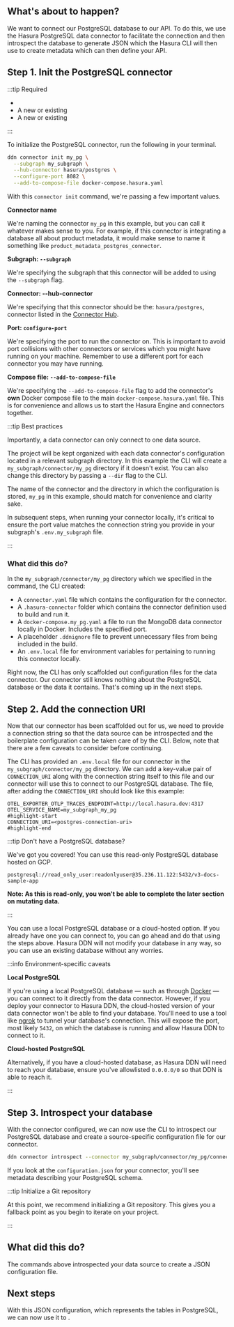 
## What's about to happen?

We want to connect our PostgreSQL database to our API. To do this, we use the Hasura PostgreSQL data connector to
facilitate the connection and then introspect the database to generate JSON which the Hasura CLI will then use to create
metadata which can then define your API.

## Step 1. Init the PostgreSQL connector

:::tip Required

- <BaseUrlLink to="/getting-started/prerequisites" text="The DDN CLI, VS Code extension, and Docker installed" />
- A new or existing <BaseUrlLink to="/getting-started/init-supergraph" text="supergraph" />
- A new or existing <BaseUrlLink to="/getting-started/init-subgraph" text="subgraph" />

:::

To initialize the PostgreSQL connector, run the following in your terminal.

```bash title="From the root of your project, run:"
ddn connector init my_pg \
  --subgraph my_subgraph \
  --hub-connector hasura/postgres \
  --configure-port 8082 \
  --add-to-compose-file docker-compose.hasura.yaml
```

With this `connector init` command, we're passing a few important values.

**Connector name**

We're naming the connector `my_pg` in this example, but you can call it whatever makes sense to you. For example, if
this connector is integrating a database all about product metadata, it would make sense to name it something like
`product_metadata_postgres_connector`.

**Subgraph: `--subgraph`**

We're specifying the subgraph that this connector will be added to using the `--subgraph` flag.

**Connector: --hub-connector**

We're specifying that this connector should be the: `hasura/postgres`, connector listed in the
[Connector Hub](https://hasura.io/connectors/postgres).

**Port: `configure-port`**

We're specifying the port to run the connector on. This is important to avoid port collisions with other connectors or
services which you might have running on your machine. Remember to use a different port for each connector you may have
running.

**Compose file: `--add-to-compose-file`**

We're specifying the `--add-to-compose-file` flag to add the connector's **own** Docker compose file to the main
`docker-compose.hasura.yaml` file. This is for convenience and allows us to start the Hasura Engine and connectors
together.

:::tip Best practices

Importantly, a data connector can only connect to one data source.

The project will be kept organized with each data connector's configuration located in a relevant subgraph directory. In
this example the CLI will create a `my_subgraph/connector/my_pg` directory if it doesn't exist. You can also change this
directory by passing a `--dir` flag to the CLI.

The name of the connector and the directory in which the configuration is stored, `my_pg` in this example, should match
for convenience and clarity sake.

In subsequent steps, when running your connector locally, it's critical to ensure the port value matches the connection
string you provide in your subgraph's `.env.my_subgraph` file.

:::

### What did this do?

In the `my_subgraph/connector/my_pg` directory which we specified in the command, the CLI created:

- A `connector.yaml` file which contains the configuration for the connector.
- A `.hasura-connector` folder which contains the connector definition used to build and run it.
- A `docker-compose.my_pg.yaml` a file to run the MongoDB data connector locally in Docker. Includes the
specified port.
- A placeholder `.ddnignore` file to prevent unnecessary files from being included in the build.
- An `.env.local` file for environment variables for pertaining to running this connector locally.

Right now, the CLI has only scaffolded out configuration files for the data connector. Our connector still knows nothing
about the PostgreSQL database or the data it contains. That's coming up in the next steps.

## Step 2. Add the connection URI

Now that our connector has been scaffolded out for us, we need to provide a connection string so that the data source
can be introspected and the boilerplate configuration can be taken care of by the CLI. Below, note that there are a few
caveats to consider before continuing.

The CLI has provided an `.env.local` file for our connector in the `my_subgraph/connector/my_pg` directory. We can add a
key-value pair of `CONNECTION_URI` along with the connection string itself to this file and our connector will use this
to connect to our PostgreSQL database. The file, after adding the `CONNECTION_URI` should look like this example:

```env title="my_subgraph/connector/my_pg/.env.local"
OTEL_EXPORTER_OTLP_TRACES_ENDPOINT=http://local.hasura.dev:4317
OTEL_SERVICE_NAME=my_subgraph_my_pg
#highlight-start
CONNECTION_URI=<postgres-connection-uri>
#highlight-end
```

:::tip Don't have a PostgreSQL database?

We've got you covered! You can use this read-only PostgreSQL database hosted on GCP.

```text
postgresql://read_only_user:readonlyuser@35.236.11.122:5432/v3-docs-sample-app
```

**Note: As this is read-only, you won't be able to complete the later section on mutating data.**

:::

You can use a local PostgreSQL database or a cloud-hosted option. If you already have one you can connect to, you can go
ahead and do that using the steps above. Hasura DDN will not modify your database in any way, so you can use an existing
database without any worries.

:::info Environment-specific caveats

**Local PostgreSQL**

If you're using a local PostgreSQL database — such as through [Docker](https://hub.docker.com/_/postgres) — you can
connect to it directly from the data connector. However, if you deploy your connector to Hasura DDN, the cloud-hosted
version of your data connector won't be able to find your database. You'll need to use a tool like
[ngrok](https://ngrok.com/) to tunnel your database's connection. This will expose the port, most likely `5432`, on
which the database is running and allow Hasura DDN to connect to it.

**Cloud-hosted PostgreSQL**

Alternatively, if you have a cloud-hosted database, as Hasura DDN will need to reach your database, ensure you've
allowlisted `0.0.0.0/0` so that DDN is able to reach it.

:::

## Step 3. Introspect your database

With the connector configured, we can now use the CLI to introspect our PostgreSQL database and create a source-specific
configuration file for our connector.

```bash title="From the root of your project run:"
ddn connector introspect --connector my_subgraph/connector/my_pg/connector.yaml
```

If you look at the `configuration.json` for your connector, you'll see metadata describing your PostgreSQL schema.

:::tip Initialize a Git repository

At this point, we recommend initializing a Git repository. This gives you a fallback point as you begin to iterate on
your project.

:::

## What did this do?

The commands above introspected your data source to create a JSON configuration file.

## Next steps

<!-- prettier-ignore -->
With this JSON configuration, which represents the tables in PostgreSQL, we can now use it to <BaseUrlLink to="/getting-started/connect-to-data/create-source-metadata" text="generate Hasura metadata" />.
